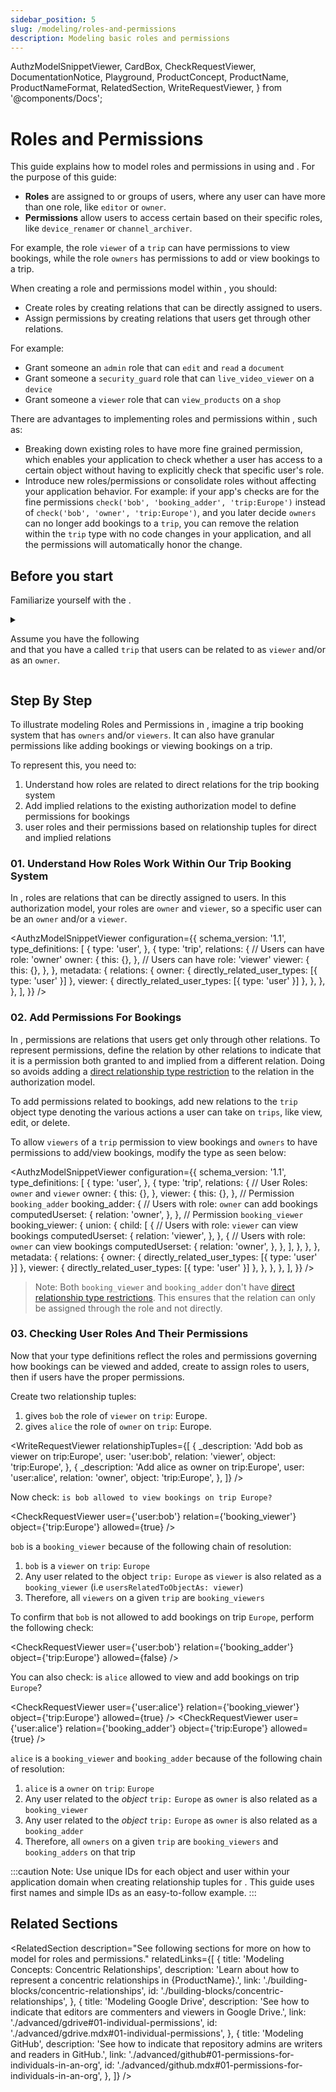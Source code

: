```yaml
---
sidebar_position: 5
slug: /modeling/roles-and-permissions
description: Modeling basic roles and permissions
---
```


  AuthzModelSnippetViewer,
  CardBox,
  CheckRequestViewer,
  DocumentationNotice,
  Playground,
  ProductConcept,
  ProductName,
  ProductNameFormat,
  RelatedSection,
  WriteRequestViewer,
} from '@components/Docs';

# Roles and Permissions

<DocumentationNotice />

This guide explains how to model roles and permissions in <ProductName format={ProductNameFormat.ProductLink}/> using <ProductConcept section="what-is-an-authorization-model" linkName="authorization models" /> and <ProductConcept section="what-is-a-relationship-tuple" linkName="relationship tuples" />. For the purpose of this guide:

- **Roles** are assigned to <ProductConcept section="what-is-a-user" linkName="users" /> or groups of users, where any user can have more than one role, like `editor` or `owner`.
- **Permissions** allow users to access certain <ProductConcept section="what-is-an-object" linkName="objects" /> based on their specific roles, like `device_renamer` or `channel_archiver`.

For example, the role `viewer` of a `trip` can have permissions to view bookings, while the role `owners` has permissions to add or view bookings to a trip.

<CardBox title="When to use" appearance="filled">

When creating a role and permissions model within <ProductName format={ProductNameFormat.ShortForm}/>, you should:

- Create roles by creating relations that can be directly assigned to users.
- Assign permissions by creating relations that users get through other relations.

For example:

- Grant someone an `admin` role that can `edit` and `read` a `document`
- Grant someone a `security_guard` role that can `live_video_viewer` on a `device`
- Grant someone a `viewer` role that can `view_products` on a `shop`

There are advantages to implementing roles and permissions within <ProductName format={ProductNameFormat.ShortForm}/>, such as:

- Breaking down existing roles to have more fine grained permission, which enables your application to check whether a user has access to a certain object without having to explicitly check that specific user's role.
- Introduce new roles/permissions or consolidate roles without affecting your application behavior. For example: if your app's checks are for the fine permissions `check('bob', 'booking_adder', 'trip:Europe')` instead of `check('bob', 'owner', 'trip:Europe')`, and you later decide `owners` can no longer add bookings to a `trip`, you can remove the relation within the `trip` type with no code changes in your application, and all the permissions will automatically honor the change.

</CardBox>

## Before you start

Familiarize yourself with the <ProductConcept />.

<details>
<summary>

Assume you have the following <ProductConcept section="what-is-an-authorization-model" linkName="authorization model" /><br /> and that you have a <ProductConcept section="what-is-a-type" linkName="type" /> called `trip` that users can be related to as `viewer` and/or as an `owner`.

</summary>

<AuthzModelSnippetViewer
  configuration={{
    schema_version: '1.1',
    type_definitions: [
      {
        type: 'user',
      },
      {
        type: 'trip',
        relations: {
          owner: {
            this: {},
          },
          viewer: {
            this: {},
          },
        },
        metadata: {
          relations: {
            owner: { directly_related_user_types: [{ type: 'user' }] },
            viewer: { directly_related_user_types: [{ type: 'user' }] },
          },
        },
      },
    ],
  }}
/>

<hr />

In addition, you need to know the following:

### Direct Access

Learn how to create an authorization model and create a relationship tuple to grant a user access to an object. For more information, see [Direct Access.](./direct-access.mdx)

### <ProductName format={ProductNameFormat.ShortForm}/> Concepts

- A <ProductConcept section="what-is-a-type" linkName="Type" />: a class of objects that have similar characteristics
- A <ProductConcept section="what-is-a-user" linkName="User" />: an entity in the system that can be related to an object
- A <ProductConcept section="what-is-a-relation" linkName="Relation" />: a string defined in the type definition of an authorization model that defines the possibility of a relationship between an object of the same type as the type definition and a user in the system
- An <ProductConcept section="what-is-an-object" linkName="Object" />: represents an entity in the system. Users' relationships to it can be define through relationship tuples and the authorization model
- A <ProductConcept section="what-is-a-relationship-tuple" linkName="Relationship Tuple" />: a group consisting of a user, a relation, and an object stored in Auth <ProductName format={ProductNameFormat.ShortForm}/>
- A <ProductConcept section="what-is-a-relationship" linkName="Relationship" />: <ProductName format={ProductNameFormat.ShortForm}/> will be called to check if there is a relationship between a user and an object, indicating that the access is allowed
- [Direct Relationship Type Restrictions](../configuration-language.mdx#the-direct-relationship-type-restrictions): can be used to indicate direct relationships between users and objects
- A <ProductConcept section="what-is-a-check-request" linkName="Check API Request" />: used to check for relationships between users and objects

</details>

<Playground />

## Step By Step

To illustrate modeling Roles and Permissions in <ProductName format={ProductNameFormat.ShortForm}/>, imagine a trip booking system that has `owners` and/or `viewers`. It can also have granular permissions like adding bookings or viewing bookings on a trip.

To represent this, you need to:

1. Understand how roles are related to direct relations for the trip booking system
2. Add implied relations to the existing authorization model to define permissions for bookings
3. <ProductConcept section="what-is-a-check-request" linkName="Check" /> user roles and their permissions based on relationship
   tuples for direct and implied relations

### 01. Understand How Roles Work Within Our Trip Booking System

In <ProductName format={ProductNameFormat.ShortForm}/>, roles are relations that can be directly assigned to users. In this authorization model, your roles are `owner` and `viewer`, so a specific user can be an `owner` and/or a `viewer`.

<AuthzModelSnippetViewer
  configuration={{
    schema_version: '1.1',
    type_definitions: [
      {
        type: 'user',
      },
      {
        type: 'trip',
        relations: {
          // Users can have role: 'owner'
          owner: {
            this: {},
          },
          // Users can have role: 'viewer'
          viewer: {
            this: {},
          },
        },
        metadata: {
          relations: {
            owner: { directly_related_user_types: [{ type: 'user' }] },
            viewer: { directly_related_user_types: [{ type: 'user' }] },
          },
        },
      },
    ],
  }}
/>

### 02. Add Permissions For Bookings

In <ProductName format={ProductNameFormat.LongForm}/>, permissions are relations that users get only through other relations. To represent permissions, define the relation by other relations to indicate that it is a permission both granted to and implied from a different relation. Doing so avoids adding a [direct relationship type restriction](../configuration-language.mdx#the-direct-relationship-type-restrictions) to the relation in the authorization model.

To add permissions related to bookings, add new relations to the `trip` object type denoting the various actions a user can take on `trips`, like view, edit, or delete.

To allow `viewers` of a `trip` permission to view bookings and `owners` to have permissions to add/view bookings, modify the type as seen below:

<AuthzModelSnippetViewer
  configuration={{
    schema_version: '1.1',
    type_definitions: [
      {
        type: 'user',
      },
      {
        type: 'trip',
        relations: {
          // User Roles: `owner` and `viewer`
          owner: {
            this: {},
          },
          viewer: {
            this: {},
          },
          // Permission `booking_adder`
          booking_adder: {
            // Users with role: `owner` can add bookings
            computedUserset: {
              relation: 'owner',
            },
          },
          // Permission `booking_viewer`
          booking_viewer: {
            union: {
              child: [
                {
                  // Users with role: `viewer` can view bookings
                  computedUserset: {
                    relation: 'viewer',
                  },
                },
                {
                  // Users with role: `owner` can view bookings
                  computedUserset: {
                    relation: 'owner',
                  },
                },
              ],
            },
          },
        },
        metadata: {
          relations: {
            owner: { directly_related_user_types: [{ type: 'user' }] },
            viewer: { directly_related_user_types: [{ type: 'user' }] },
          },
        },
      },
    ],
  }}
/>

> Note: Both `booking_viewer` and `booking_adder` don't have [direct relationship type restrictions](../configuration-language.mdx#the-direct-relationship-type-restrictions). This ensures that the relation can only be assigned through the role and not directly.

### 03. Checking User Roles And Their Permissions

Now that your type definitions reflect the roles and permissions governing how bookings can be viewed and added, create <ProductConcept section="what-is-a-relationship-tuple" linkName="relationship tuples" /> to assign roles to users, then *<ProductConcept section="what-is-a-check-request" linkName="check" />* if users have the proper permissions.

Create two relationship tuples:

1. gives `bob` the role of `viewer` on `trip`: Europe.
2. gives `alice` the role of `owner` on `trip`: Europe.

<WriteRequestViewer
  relationshipTuples={[
    {
      _description: 'Add bob as viewer on trip:Europe',
      user: 'user:bob',
      relation: 'viewer',
      object: 'trip:Europe',
    },
    {
      _description: 'Add alice as owner on trip:Europe',
      user: 'user:alice',
      relation: 'owner',
      object: 'trip:Europe',
    },
  ]}
/>

Now check: `is bob allowed to view bookings on trip Europe?`

<CheckRequestViewer user={'user:bob'} relation={'booking_viewer'} object={'trip:Europe'} allowed={true} />

`bob` is a `booking_viewer` because of the following chain of resolution:

1. `bob` is a `viewer` on `trip`: `Europe`
2. Any user related to the object `trip:` `Europe` as `viewer` is also related as a `booking_viewer` (i.e `usersRelatedToObjectAs: viewer`)
3. Therefore, all `viewers` on a given `trip` are `booking_viewers`

To confirm that `bob` is not allowed to add bookings on trip `Europe`, perform the following check:

<CheckRequestViewer user={'user:bob'} relation={'booking_adder'} object={'trip:Europe'} allowed={false} />

You can also check: is `alice` allowed to view and add bookings on trip `Europe`?

<CheckRequestViewer user={'user:alice'} relation={'booking_viewer'} object={'trip:Europe'} allowed={true} />
<CheckRequestViewer user={'user:alice'} relation={'booking_adder'} object={'trip:Europe'} allowed={true} />

`alice` is a `booking_viewer` and `booking_adder` because of the following chain of resolution:

1. `alice` is a `owner` on `trip`: `Europe`
2. Any user related to the _object_ `trip:` `Europe` as `owner` is also related as a `booking_viewer`
3. Any user related to the _object_ `trip:` `Europe` as `owner` is also related as a `booking_adder`
4. Therefore, all `owners` on a given `trip` are `booking_viewers` and `booking_adders` on that trip

:::caution
Note: Use unique IDs for each object and user within your application domain when creating relationship tuples for <ProductName format={ProductNameFormat.LongForm}/>. This guide uses first names and simple IDs as an easy-to-follow example.
:::

## Related Sections

<RelatedSection
  description="See following sections for more on how to model for roles and permissions."
  relatedLinks={[
    {
      title: 'Modeling Concepts: Concentric Relationships',
      description: 'Learn about how to represent a concentric relationships in {ProductName}.',
      link: './building-blocks/concentric-relationships',
      id: './building-blocks/concentric-relationships',
    },
    {
      title: 'Modeling Google Drive',
      description: 'See how to indicate that editors are commenters and viewers in Google Drive.',
      link: './advanced/gdrive#01-individual-permissions',
      id: './advanced/gdrive.mdx#01-individual-permissions',
    },
    {
      title: 'Modeling GitHub',
      description: 'See how to indicate that repository admins are writers and readers in GitHub.',
      link: './advanced/github#01-permissions-for-individuals-in-an-org',
      id: './advanced/github.mdx#01-permissions-for-individuals-in-an-org',
    },
  ]}
/>
